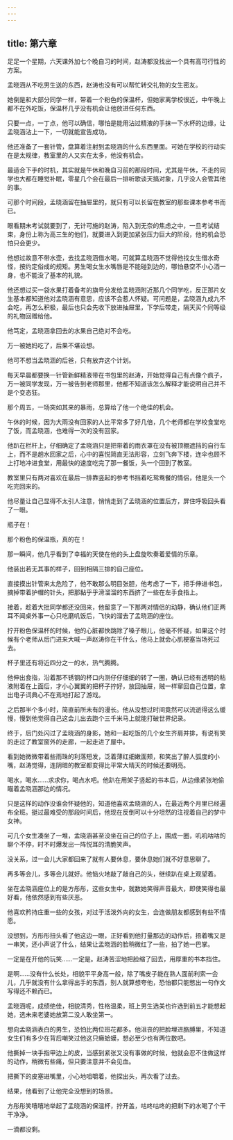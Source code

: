 ```yaml
---
---
---
```

title: 第六章
---




足足一个星期，六天课外加七个晚自习的时间，赵涛都没找出一个具有高可行性的方案。

孟晓涵从不吃男生送的东西，赵涛也没有可以帮忙转交礼物的女生密友。

她倒是和大部分同学一样，带着一个粉色的保温杯，但她家离学校很近，中午晚上都不在外吃饭，保温杯几乎没有机会让他放进任何东西。

只要一点，一丁点，他可以确信，哪怕是能用沾过精液的手抹一下水杯的边缘，让孟晓涵沾上一下，一切就能宣告成功。

他还准备了一套针管，盘算着注射到孟晓涵的什么东西里面。可她在学校的行动实在是太规律，教室里的人又实在太多，他没有机会。

最适合下手的时机，其实就是午休和晚自习前的那段时间，尤其是午休，不走的同学也大都在睡觉补眠，零星几个会在最后一排听歌谈天搞对象，几乎没人会管其他的事。

可那个时间段，孟晓涵留在抽屉里的，就只有可以长留在教室的那些课本参考书而已。

眼看期末考试就要到了，无计可施的赵涛，陷入到无奈的焦虑之中，一旦考试结束，身份上称为高三生的他们，就要进入到更加紧张压力巨大的阶段，他的机会恐怕只会更少。

他想过故意不带水壶，去找孟晓涵借水喝，可就算孟晓涵不觉得他找女生借水奇怪，按约定俗成的规矩。男生喝女生水嘴唇是不能碰到边的，哪怕悬空不小心洒一身，也不能没了基本的礼貌。

他还想过买一袋水果打着备考的旗号分发给孟晓涵附近那几个同学吃，反正那片女生基本都知道他对孟晓涵有意思，应该不会惹人怀疑。可问题是，孟晓涵九成九不会吃，再怎么积极，最后也只会先收下放进抽屉里，下学后带走，隔天买个同等级的礼物回赠给他。

他笃定，孟晓涵拿回去的水果自己绝对不会吃。

万一被她妈吃了，后果不堪设想。

他可不想当孟晓涵的后爸，只有放弃这个计划。

每天早晨都要换一针管新鲜精液带在书包里的赵涛，开始觉得自己有点像个疯子，万一被同学发现，万一被告到老师那里，他都不知道该怎么解释才能说明自己并不是个变态狂。

那个周五，一场突如其来的暴雨，总算给了他一个绝佳的机会。

午休的时候，因为大雨没有回家的人比平常多了好几倍，几个老师都在学校食堂吃了饭，而孟晓涵，也难得一次的没有回家。

他趴在栏杆上，仔细确定了孟晓涵只是把带着的雨衣罩在没有被顶棚遮挡的自行车上，而不是趟水回家之后，心中的喜悦简直无法形容，立刻飞奔下楼，连伞也顾不上打地冲进食堂，用最快的速度吃完了那一餐饭，头一个回到了教室。

教室里只有两对喜欢在最后一排靠竖起的参考书挡着吃鸳鸯餐的情侣，他是头一个吃完回来的。

他尽量让自己显得不太引人注意，悄悄走到了孟晓涵的位置后方，屏住呼吸回头看了一眼。

瓶子在！

那个粉色的保温瓶，真的在！

那一瞬间，他几乎看到了幸福的天使在他的头上盘旋吹奏着爱情的乐章。

他装出若无其事的样子，回到相隔三排的自己座位。

直接摸出针管来太危险了，他不敢那么明目张胆，他考虑了一下，把手伸进书包，摘掉带着护帽的针头，把那黏乎乎滑溜溜的东西挤了一些在左手食指上。

接着，趁着大批同学都还没回来，他留意了一下那两对情侣的动静，确认他们正两耳不闻桌外事一心只吃磨叽饭后，飞快的溜去了孟晓涵的座位。

拧开粉色保温杯的时候，他的心脏都快跳除了嗓子眼儿，他毫不怀疑，如果这个时候有个老师从后门进来大喊一声赵涛你在干什么，他马上就会心肌梗塞当场死过去。

杯子里还有将近四分之一的水，热气腾腾。

他伸出食指，沿着那不锈钢的杯口内测仔仔细细的转了一圈，确认已经有透明的粘液附着在上面后，才小心翼翼的把杯子拧好，放回抽屉，贼一样窜回自己位置，拿出电子词典心不在焉地打起了游戏。

之后那半个多小时，简直前所未有的漫长。他从没想过时间竟然可以流逝得这么缓慢，慢到他觉得自己这会儿出去跑个三千米马上就能打破世界纪录。

终于，后门处闪过了孟晓涵的身影，她和一起吃饭的几个女生齐肩并排，有说有笑的走过了教室窗外的走廊，一起走进了屋中。

看到她微微带着些雨珠的利落短发，泛着薄红细嫩面颊，和笑出了醉人弧度的小嘴，赵涛觉得，连阴暗的教室都变得比平常大晴天的时候还要明亮。

喝水，喝水……求求你，喝点水吧。他趴在用架子竖起的书本后，从边缘紧张地偷瞄着孟晓涵那边的情况。

只是这样的动作没谁会怀疑他的，知道他喜欢孟晓涵的人，在最近两个月里已经遍布全班。挺过最难受的那段时间后，他现在反倒可以十分坦然的注视着自己的梦中女神。

可几个女生凑坐了一堆，孟晓涵甚至没坐在自己的位子上，围成一圈，叽叽咕咕的聊个不停，时不时爆发出一阵悦耳的清脆笑声。

没关系，过一会儿大家都回来了就有人要休息，要休息她们就不好意思聊了。

再多等会儿，多等会儿就好。他恼火地敲了敲自己的头，继续趴在桌上观望着。

坐在孟晓涵座位上的是方彤彤，这些女生中，就数她笑得声音最大，即使笑得也最好看，他依然感到有些厌恶。

他喜欢矜持庄重一些的女孩，对过于活泼外向的女生，会连做朋友都感到有些不情愿。

没想到，方彤彤扭头看了他这边一眼，正好看到他打量那边的动作后，捂着嘴又是一串笑，还小声说了什么，结果让孟晓涵的脸稍微红了一些，拍了她一巴掌。

一定是在开他的玩笑……一定是。赵涛苦涩地把脸缩了回去，用厚重的书本挡住。

是啊……没有什么长处，相貌平平身高一般，除了嘴皮子能在熟人面前利索一会儿，几乎就没有什么拿得出手的东西，别人就算想夸他，恐怕都只能憋出一句作文写得还不赖而已。

孟晓涵呢，成绩绝佳，相貌清秀，性格温柔，班上男生选美也许选到前五才能想起她，选未来老婆她放第二没人敢坐第一。

想向孟晓涵表白的男生，恐怕比两位班花都多。他沮丧的把脸埋进胳膊里，不知道女生们有多少在背后嘲笑过他这只癞蛤蟆，想必至少也有两位数吧。

他撕掉一块手指甲边上的皮，当感到紧张又没有事做的时候，他就会忍不住做这样的动作，稍微有些痛，但只要注意并不会见血。

把撕下的皮塞进嘴里，小心地咀嚼着，他探出头，再次看了过去。

结果，他看到了让他完全没想到的场景。

方彤彤笑嘻嘻地举起了孟晓涵的保温杯，拧开盖，咕咚咕咚的把剩下的水喝了个干干净净。

一滴都没剩。